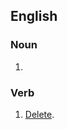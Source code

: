 {{also|bit-bucket|bit bucket}}
==English==

===Noun===
{{en-noun}}

# {{alternative spelling of|bit bucket|lang=en}}

===Verb===
{{en-verb}}

# {{lb|en|computing}} [[delete#English|Delete]].